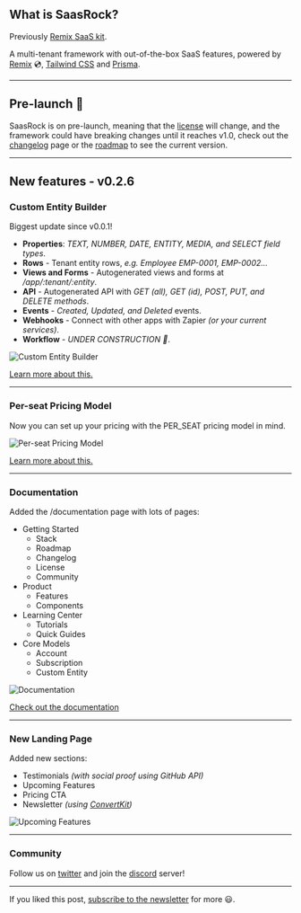 ## What is SaasRock?

Previously [Remix SaaS kit](https://alexandromg.gumroad.com/l/SaasFrontends-Remix).

A multi-tenant framework with out-of-the-box SaaS features, powered by [Remix](https://remix.run/) 💿, [Tailwind CSS](https://tailwindcss.com/) and [Prisma](https://www.prisma.io/).

---

## Pre-launch 🚀

SaasRock is on pre-launch, meaning that the [license](https://saasrock.com/docs/license) will change, and the framework could have breaking changes until it reaches v1.0, check out the [changelog](https://saasrock.com/changelog) page or the [roadmap](https://saasrock.com/docs/roadmap) to see the current version.

---

## New features - v0.2.6

### Custom Entity Builder

Biggest update since v0.0.1!

- **Properties**: _TEXT, NUMBER, DATE, ENTITY, MEDIA, and SELECT field types_.
- **Rows** - Tenant entity rows, _e.g. Employee EMP-0001, EMP-0002..._
- **Views and Forms** - Autogenerated views and forms at _/app/:tenant/:entity_.
- **API** - Autogenerated API with _GET (all), GET (id), POST, PUT, and DELETE methods_.
- **Events** - _Created, Updated, and Deleted_ events.
- **Webhooks** - Connect with other apps with Zapier _(or your current services)_.
- **Workflow** - _UNDER CONSTRUCTION 🚧_.

![Custom Entity Builder](https://yahooder.sirv.com/saasrock/blog/may-2022-update/entity-builder.png)

[Learn more about this.](https://saasrock.com/docs/features/entity-builder)

---

### Per-seat Pricing Model

Now you can set up your pricing with the PER_SEAT pricing model in mind.

![Per-seat Pricing Model](https://yahooder.sirv.com/saasrock/blog/may-2022-update/per-seat-pricing-model.png)

[Learn more about this.](https://saasrock.com/docs/features/subscriptions)

---

### Documentation

Added the /documentation page with lots of pages:

- Getting Started
  - Stack
  - Roadmap
  - Changelog
  - License
  - Community
- Product
  - Features
  - Components
- Learning Center
  - Tutorials
  - Quick Guides
- Core Models
  - Account
  - Subscription
  - Custom Entity

![Documentation](https://yahooder.sirv.com/saasrock/blog/may-2022-update/documentation.png)

[Check out the documentation](https://saasrock.com/docs)

---

### New Landing Page

Added new sections:

- Testimonials _(with social proof using GitHub API)_
- Upcoming Features
- Pricing CTA
- Newsletter _(using [ConvertKit](https://convertkit.com/))_

![Upcoming Features](https://yahooder.sirv.com/saasrock/blog/may-2022-update/upcoming-features.png)

---

### Community

Follow us on [twitter](https://twitter.com/saas_rock) and join the [discord](https://discord.gg/KMkjU2BFn9) server!

---

If you liked this post, [subscribe to the newsletter](https://saasrock.com/newsletter) for more 😃.
